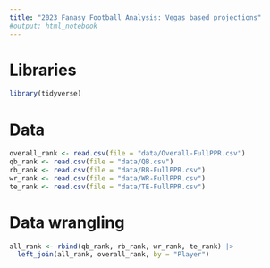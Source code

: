 ---
title: "2023 Fanasy Football Analysis: Vegas based projections"
#output: html_notebook
---

# Libraries

```{r}
library(tidyverse)
```


# Data

```{r}
overall_rank <- read.csv(file = "data/Overall-FullPPR.csv")
qb_rank <- read.csv(file = "data/QB.csv")
rb_rank <- read.csv(file = "data/RB-FullPPR.csv")
wr_rank <- read.csv(file = "data/WR-FullPPR.csv")
te_rank <- read.csv(file = "data/TE-FullPPR.csv")
```

# Data wrangling

```{r}
all_rank <- rbind(qb_rank, rb_rank, wr_rank, te_rank) |>
  left_join(all_rank, overall_rank, by = "Player")
```







```{r}

```

